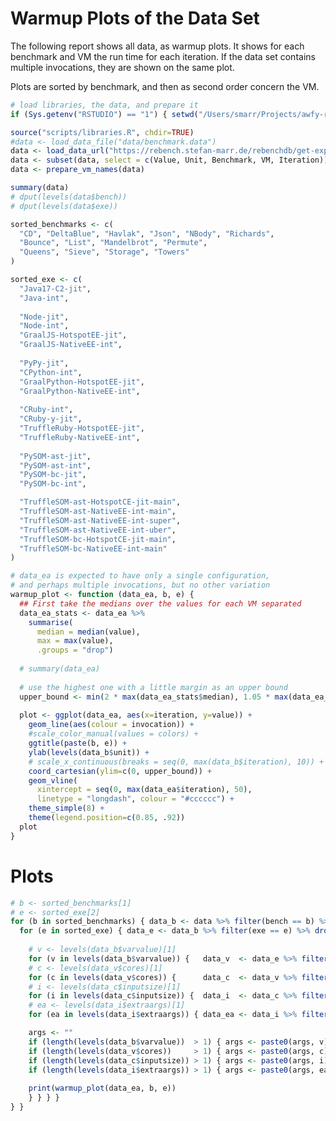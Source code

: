 # Warmup Plots of the Data Set

The following report shows all data, as warmup plots.
It shows for each benchmark and VM the run time for each iteration.
If the data set contains multiple invocations, they are shown on the same plot.

Plots are sorted by benchmark, and then as second order concern the VM.

```r
# load libraries, the data, and prepare it
if (Sys.getenv("RSTUDIO") == "1") { setwd("/Users/smarr/Projects/awfy-runs/awfy/report") }

source("scripts/libraries.R", chdir=TRUE)
#data <- load_data_file("data/benchmark.data")
data <- load_data_url("https://rebench.stefan-marr.de/rebenchdb/get-exp-data/1518")
data <- subset(data, select = c(Value, Unit, Benchmark, VM, Iteration))
data <- prepare_vm_names(data)

summary(data)
# dput(levels(data$bench))
# dput(levels(data$exe))

sorted_benchmarks <- c(
  "CD", "DeltaBlue", "Havlak", "Json", "NBody", "Richards", 
  "Bounce", "List", "Mandelbrot", "Permute",
  "Queens", "Sieve", "Storage", "Towers"
)

sorted_exe <- c(
  "Java17-C2-jit",
  "Java-int", 
 
  "Node-jit",
  "Node-int", 
  "GraalJS-HotspotEE-jit", 
  "GraalJS-NativeEE-int", 
  
  "PyPy-jit",
  "CPython-int",
  "GraalPython-HotspotEE-jit",
  "GraalPython-NativeEE-int", 
  
  "CRuby-int",
  "CRuby-y-jit",
  "TruffleRuby-HotspotEE-jit",
  "TruffleRuby-NativeEE-int",
  
  "PySOM-ast-jit",
  "PySOM-ast-int",
  "PySOM-bc-jit",
  "PySOM-bc-int",

  "TruffleSOM-ast-HotspotCE-jit-main", 
  "TruffleSOM-ast-NativeEE-int-main",
  "TruffleSOM-ast-NativeEE-int-super", 
  "TruffleSOM-ast-NativeEE-int-uber",
  "TruffleSOM-bc-HotspotCE-jit-main", 
  "TruffleSOM-bc-NativeEE-int-main"
)

# data_ea is expected to have only a single configuration,
# and perhaps multiple invocations, but no other variation
warmup_plot <- function (data_ea, b, e) {
  ## First take the medians over the values for each VM separated
  data_ea_stats <- data_ea %>%
    summarise(
      median = median(value),
      max = max(value),
      .groups = "drop")
  
  # summary(data_ea)
  
  # use the highest one with a little margin as an upper bound
  upper_bound <- min(2 * max(data_ea_stats$median), 1.05 * max(data_ea_stats$max))
  
  plot <- ggplot(data_ea, aes(x=iteration, y=value)) +
    geom_line(aes(colour = invocation)) +
    #scale_color_manual(values = colors) +
    ggtitle(paste(b, e)) +
    ylab(levels(data_b$unit)) +
    # scale_x_continuous(breaks = seq(0, max(data_b$iteration), 10)) +
    coord_cartesian(ylim=c(0, upper_bound)) +
    geom_vline(
      xintercept = seq(0, max(data_ea$iteration), 50),
      linetype = "longdash", colour = "#cccccc") +
    theme_simple(8) +
    theme(legend.position=c(0.85, .92))
  plot
}
```

# Plots

```r
# b <- sorted_benchmarks[1]
# e <- sorted_exe[2]
for (b in sorted_benchmarks) { data_b <- data %>% filter(bench == b) %>% droplevels()
  for (e in sorted_exe) { data_e <- data_b %>% filter(exe == e) %>% droplevels()
    
    # v <- levels(data_b$varvalue)[1]
    for (v in levels(data_b$varvalue)) {   data_v  <- data_e %>% filter(varvalue == v)   %>% droplevels()
    # c <- levels(data_v$cores)[1]
    for (c in levels(data_v$cores)) {      data_c  <- data_v %>% filter(cores == c)      %>% droplevels()
    # i <- levels(data_c$inputsize)[1]
    for (i in levels(data_c$inputsize)) {  data_i  <- data_c %>% filter(inputsize == i)  %>% droplevels()
    # ea <- levels(data_i$extraargs)[1]
    for (ea in levels(data_i$extraargs)) { data_ea <- data_i %>% filter(extraargs == ea) %>% droplevels()

    args <- ""
    if (length(levels(data_b$varvalue))  > 1) { args <- paste0(args, v) }
    if (length(levels(data_v$cores))     > 1) { args <- paste0(args, c) }
    if (length(levels(data_c$inputsize)) > 1) { args <- paste0(args, i) }
    if (length(levels(data_i$extraargs)) > 1) { args <- paste0(args, ea) }
    
    print(warmup_plot(data_ea, b, e))
    } } } }
} }

```
